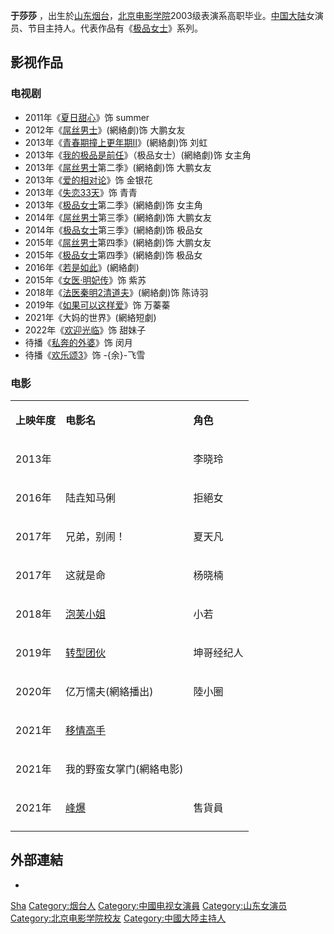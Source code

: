 {{BLP unsourced|time=2021-03-07T01:28:18+00:00}}
{{NoteTA|T={{FULLPAGENAME}}}}
{{藝人
|姓名 = 于莎莎
|類型 = 女演员
|圖片 =
|圖片尺寸 = 
|圖片簡介 = 
|本名 = 
|羅馬拼音 = Yu Sha Sha
|英文名 = 
|暱稱 =
|其他藝名 = 
|國籍 = {{PRC}}
|民族 = [[汉族|汉族]]
|籍貫 = 
|出生日期 = {{birth_date_and age|1985|05|30}}
|出生地點 = {{CHN}}[[山东|山东]][[烟台|烟台]]
|職業 = [[演员|演员]]、[[主持人|主持人]]
|語言 = [[汉语|汉语]]
|教育程度 = [[北京电影学院|北京电影学院]]表演系
|經紀公司 = [[搜狐视频|搜狐视频]]
|代表作 =《[[极品女士|极品女士]]》系列
}}
'''于莎莎''' {{BD|1985年|5月30日||}}，出生於[[山东|山东]][[烟台|烟台]]，[[北京电影学院|北京电影学院]]2003级表演系高职毕业。[[中国大陆|中国大陆]]女演员、节目主持人。代表作品有《[[极品女士|极品女士]]》系列。

== 影视作品 ==
===电视剧===
*2011年《[[夏日甜心|夏日甜心]]》饰 summer
*2012年《[[屌丝男士|屌丝男士]]》(網絡劇)饰 大鹏女友
*2013年《[[青春期撞上更年期Ⅱ|青春期撞上更年期Ⅱ]]》(網絡劇)饰  刘虹
*2013年《[[我的极品是前任|我的极品是前任]]》（极品女士）(網絡劇)饰 女主角
*2013年《[[屌丝男士|屌丝男士]]第二季》(網絡劇)饰 大鹏女友
*2013年《[[爱的相对论_(电视剧)|爱的相对论]]》饰 金银花
*2013年《[[失恋33天_(电视剧)|失恋33天]]》饰 青青
*2013年《[[极品女士|极品女士]]第二季》(網絡劇)饰 女主角
*2014年《[[屌丝男士|屌丝男士]]第三季》(網絡劇)饰 大鹏女友
*2014年《[[极品女士|极品女士]]第三季》(網絡劇)饰 极品女
*2015年《[[屌丝男士|屌丝男士]]第四季》(網絡劇)饰 大鹏女友
*2015年《[[极品女士|极品女士]]第四季》(網絡劇)饰 极品女
*2016年《[[若是如此|若是如此]]》(網絡劇)
*2015年《[[女医·明妃传|女医·明妃传]]》饰 紫苏
*2018年《[[法医秦明II|法医秦明2清道夫]]》(網絡劇)饰 陈诗羽
*2019年《[[如果可以这样爱|如果可以这样爱]]》饰 万蓁蓁
*2021年《大妈的世界》(網絡短劇)
*2022年《[[欢迎光临|欢迎光临]]》饰 甜妹子
*待播《[[私奔的外婆|私奔的外婆]]》饰 闵月
*待播《[[欢乐颂_(第三季)|欢乐颂3]]》饰  -{余}-飞雪

=== 电影 ===
{| class="wikitable"
|- style="background:pink; color:black" align="center"
| '''上映年度''' ||  '''电影名''' || '''角色'''
|-
| 2013年 || {{link-en|意外的戀愛時光|Love Speaks}}    ||李晓玲
|-
| 2016年 || 陆垚知马俐     ||拒絕女
|-
| 2017年 || 兄弟，别闹！     ||夏天凡
|-
| 2017年 || 这就是命     ||杨晓楠
|-
| 2018年 || [[泡芙小姐|泡芙小姐]]  ||小若
|-
| 2019年 || [[转型团伙|转型团伙]] || 坤哥经纪人
|-
| 2020年 || 亿万懦夫(網絡播出) ||  陸小圈
|-
| 2021年 || [[移情高手|移情高手]]  ||
|-
| 2021年 || 我的野蛮女掌门(網絡电影)  ||
|-
| 2021年 || [[峰爆|峰爆]]  ||售貨員
|-
|}

==外部連結==
*{{Sinaweibo|yushasha}}

{{DEFAULTSORT:Yu shasha}}
[[Category:于姓|Sha]]
[[Category:烟台人|Category:烟台人]]
[[Category:中國电视女演員|Category:中國电视女演員]]
[[Category:山东女演员|Category:山东女演员]]
[[Category:北京电影学院校友|Category:北京电影学院校友]]
[[Category:中國大陸主持人|Category:中國大陸主持人]]